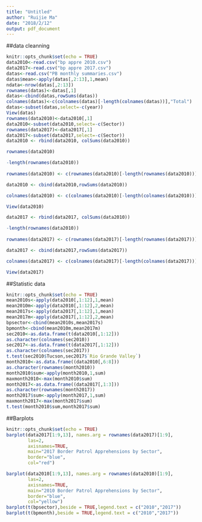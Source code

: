 ```yaml
---
title: "Untitled"
author: "Ruijie Ma"
date: "2018/2/12"
output: pdf_document
---
```

##data cleanning
```r
knitr::opts_chunk$set(echo = TRUE)
data2010<-read.csv("bp appre 2010.csv")
data2017<-read.csv("bp appre 2017.csv")
datas<-read.csv("PB monthly summaries.csv")
datas$mean<-apply(datas[,2:13],1,mean)
ndata<-nrow(datas[,2:13])
rownames(datas)<-datas[,1]
datas<-cbind(datas,rowSums(datas))
colnames(datas)<-c(colnames(datas)[-length(colnames(datas))],"Total")
datas<-subset(datas,select=-c(year))
View(datas)
rownames(data2010)<-data2010[,1]
data2010<-subset(data2010,select=-c(Sector))
rownames(data2017)<-data2017[,1]
data2017<-subset(data2017,select=-c(Sector))
data2010 <- rbind(data2010, colSums(data2010))

rownames(data2010)

-length(rownames(data2010))  
  
rownames(data2010) <- c(rownames(data2010)[-length(rownames(data2010))], "Total")

data2010 <- cbind(data2010,rowSums(data2010))

colnames(data2010) <- c(colnames(data2010)[-length(colnames(data2010))], "Total")

View(data2010)

data2017 <- rbind(data2017, colSums(data2010))

-length(rownames(data2010))  
  
rownames(data2017) <- c(rownames(data2017)[-length(rownames(data2017))], "Total")

data2017 <- cbind(data2017,rowSums(data2017))

colnames(data2017) <- c(colnames(data2017)[-length(colnames(data2017))], "Total")

View(data2017)
```
##Statistic data
```r
knitr::opts_chunk$set(echo = TRUE)
mean2010s<-apply(data2010[,1:12],1,mean)
mean2010m<-apply(data2010[,1:12],2,mean)
mean2017s<-apply(data2017[,1:12],1,mean)
mean2017m<-apply(data2017[,1:12],2,mean)
bpsector<-cbind(mean2010s,mean2017s)
bpmonth<-cbind(mean2010m,mean2017m)
sec2010<-as.data.frame(t(data2010[,1:12]))
as.character(colnames(sec2010))
sec2017<-as.data.frame(t(data2017[,1:12]))
as.character(colnames(sec2017))
t.test(sec2010$Tucson,sec2017$`Rio Grande Valley`)
month2010<-as.data.frame((data2010[,6:8]))
as.character(rownames(month2010))
month2010$sum<-apply(month2010,1,sum)
maxmonth2010<-max(month2010$sum)
month2017<-as.data.frame((data2017[,1:3]))
as.character(rownames(month2017))
month2017$sum<-apply(month2017,1,sum)
maxmonth2017<-max(month2017$sum)
t.test(month2010$sum,month2017$sum)
```


##Barplots
```r
knitr::opts_chunk$set(echo = TRUE)
barplot(data2017[1:9,13], names.arg = rownames(data2017)[1:9], 
        las=2,
        axisnames=TRUE,
        main="2017 Border Patrol Apprehensions by Sector",
        border="blue",
        col="red")

barplot(data2010[1:9,13], names.arg = rownames(data2010)[1:9], 
        las=2,
        axisnames=TRUE,
        main="2010 Border Patrol Apprehensions by Sector",
        border="blue",
        col="yellow")
barplot(t(bpsector),beside = TRUE,legend.text = c("2010","2017"))
barplot(t(bpmonth),beside = TRUE,legend.text = c("2010","2017"))
```
